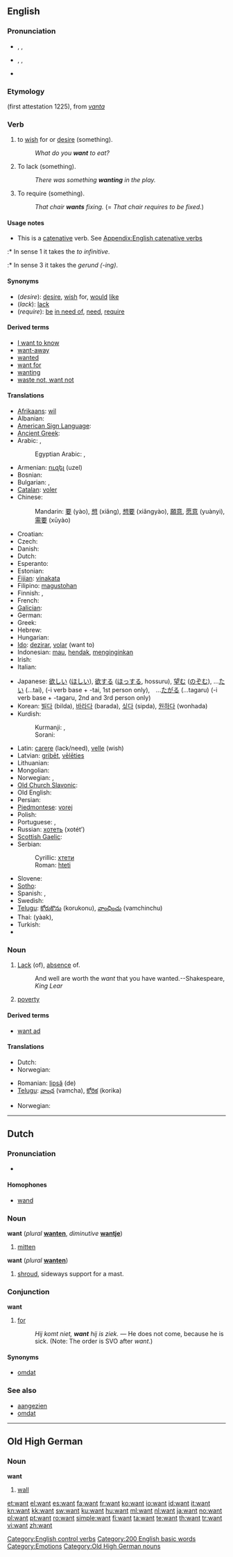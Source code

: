 {{wikipedia|dab=want (disambiguation)|want}}
==English==

{{rank|quite|brought|woman|232|want|home|whose|words}}

===Pronunciation===
* {{a|UK}} {{enPR|wŏnt}}, {{IPA|/wɒnt/}}, {{SAMPA|/wQnt/}}
* {{a|US}} {{enPR|wänt}}, {{IPA|/wɑnt/}}, {{SAMPA|/wAnt/}}
* {{audio|en-us-want.ogg|Audio (US)}}
*: {{rhymes|ɒnt}}

===Etymology===
{{etyl|enm}}(first attestation 1225), from {{etyl|non}} ''[[vanta]]''

===Verb===
{{en-verb}}

# {{transitive}} to [[wish]] for or [[desire]] (something).
#: ''What do you '''want''' to eat?''
# {{transitive}} To lack (something).
#: ''There was something '''wanting''' in the play.''
# {{context|transitive|informal}} To require (something).
#: ''That chair '''wants''' fixing.'' (= ''That chair requires to be fixed.'')

====Usage notes====
* This is a [[catenative]] verb. See [[Appendix:English catenative verbs]]
:* In sense 1 it takes the ''to infinitive''.
:* In sense 3 it takes the ''gerund (-ing)''.

====Synonyms====
* (''desire''): [[desire]], [[wish]] for, [[would]] [[like]]
* (''lack''): [[lack]]
* (''require''): [[be]] [[in need of]], [[need]], [[require]]

====Derived terms====
* [[I want to know]]
* [[want-away]]
* [[wanted]]<!--adjective, as in "wanted man"-->
* [[want for]]
* [[wanting]]<!--adjective, as in "leave something wanting"-->
* [[waste not, want not]]

====Translations====
{{trans-top|desire}}
* [[Afrikaans]]: [[wil]]
* Albanian: {{t-|sq|do|xs=Albanian}}
* [[American Sign Language]]: {{tø|ase|Claw5@InsideChesthigh-PalmUp-Claw5@InsideChesthigh-PalmUp Claw5@NearInsideChesthigh-PalmUp-Claw5@NearInsideChesthigh-PalmUp}}
* [[Ancient Greek]]: {{tø|grc|ἐθέλω|tr=ethelō|sc=polytonic}}
* Arabic: {{t|ar|أراد|tr='araada}}, {{t|ar|رغب|tr=rághiba}}
*: Egyptian Arabic: {{qualifier|adjective}}  {{tø|arz|عاوز|tr=`aawiz|sc=Arab}},  {{tø|arz|عايز|tr=`aayiz|sc=Arab}}
* Armenian: [[ուզել ]] (uzel)
* Bosnian: {{t-|bs|htjeti}}
* Bulgarian: {{t+|bg|искам}}, {{t+|bg|желая}}
* [[Catalan]]: [[voler]]
* Chinese:
*: Mandarin: [[要]] (yào), [[想]] (xiǎng), [[想要]] (xiǎngyào), [[願意]], [[愿意]] (yuànyi), [[需要]] (xūyào)
* Croatian: {{t-|hr|htjeti}}
* Czech: {{t+|cs|chtít}}
* Danish: {{t+|da|ville}}
* Dutch: {{t+|nl|willen}}
* Esperanto: {{t-|eo|voli|xs=Esperanto}}
* Estonian: {{t-|et|soovima}}
* [[Fijian]]: [[vinakata]]
* Filipino: [[magustohan]]
* Finnish: {{t+|fi|tahtoa}}, {{t+|fi|haluta}}
* French: {{t+|fr|vouloir}}
* [[Galician]]: {{t|gl|querer}}
* German: {{t+|de|wollen}}
* Greek: {{t+|el|θέλω|tr=thélo}}
* Hebrew: {{t+|he|רצה|alt=רָצָה|tr=ratsá}}
* Hungarian: {{t+|hu|akar}}
* [[Ido]]: [[dezirar]], [[volar]] (want to)
* Indonesian: [[mau]], [[hendak]], [[ingin|menginginkan]]
* Irish: {{t-|ga|is mian le|xs=Irish}} {{i|with subject and object reversed}}
* Italian: {{t+|it|volere}}
{{trans-mid}}
* Japanese: [[欲しい]] ([[ほしい]]), [[欲する]] ([[ほっする]], hossuru), [[望む]] ([[のぞむ]]), ...[[たい]] (...tai), (-i verb base + -tai, 1st person only),　...[[たがる]] (...tagaru) (-i verb base + -tagaru, 2nd and 3rd person only)
* Korean: [[빌다]] (bilda), [[바라다]] (barada), [[싶다]] (sipda), [[원하다]] (wonhada)
* Kurdish:
*: Kurmanji: {{t+|ku|xwestin}}, {{t+|ku|viyan}}
*: Sorani: {{t-|ku|خواستن|tr=xwastin|sc=ku-Arab}}
* Latin: [[carere]] (lack/need), [[velle]] (wish)
* Latvian: [[gribēt]], [[vēlēties]]
* Lithuanian: {{t-|lt|norėti|alt=norė́ti|xs=Lithuanian}}
* Mongolian: {{t|mn|дурлах|tr=durlah|sc=Cyrl|xs=Mongolian}}
* Norwegian: {{t+|no|ville}}, {{t+|no|ønske}}
* [[Old Church Slavonic]]: {{tø|cu|хотѣти|tr=xotěti|sc=Cyrs}}
* Old English: {{t+|ang|willan|xs=Old English}}
* Persian: {{t+|fa|خواستن|tr=xāstæn|xs=Persian}}
* [[Piedmontese]]: [[vorej]]
* Polish: {{t+|pl|chcieć}}
* Portuguese: {{t+|pt|querer}},  {{t+|pt|desejar}}
* Russian: [[хотеть]] (xotét’)
* [[Scottish Gaelic]]: {{t|gd|iarr}}
* Serbian:
*: Cyrillic: [[хтети]]
*: Roman: [[hteti]]
* Slovene: {{t+|sl|hoteti}}
* [[Sotho]]: {{t|st|batla|xs=Sotho}}
* Spanish: {{t+|es|querer}}, {{t+|es|desear}}
* Swedish: {{t+|sv|vill}}
* [[Telugu]]: [[కోరుకొను]] (korukonu), [[వాంఛించు]] (vamchinchu)
* Thai: {{Thai|[[อยาก]]}} (yàak),  {{t|th|ต้องการ}}
* Turkish: {{t+|tr|istemek}}
* {{trreq|Vietnamese}}
{{trans-bottom}}

{{trans-see|lack}}

===Noun===
{{wikipedia}}
{{en-noun|s|-}}

# [[Lack]] (of), [[absence]] of.
#: And well are worth the ''want'' that you have wanted.--Shakespeare, ''King Lear''
# [[poverty]]

====Derived terms====
* [[want ad]]

====Translations====
{{trans-top|lack (of)}}
* Dutch: {{t+|nl|tekort|n}}
* Norwegian: {{t+|no|mangel}}
{{trans-mid}}
* Romanian: [[lipsă]] (de) {{f}}
* [[Telugu]]: [[వాంఛ]] (vamcha), [[కోరిక]] (korika)
{{trans-bottom}}

{{trans-top|poverty}}
* Norwegian: {{t+|no|behov}}
{{trans-mid}}
{{trans-bottom}}

[[Category:English control verbs]]

----

==Dutch==

===Pronunciation===
* {{audio|Nl-want.ogg|audio}}

====Homophones====
* [[wand#Dutch|wand]]

===Noun===
'''want''' {{f}} (''plural'' '''[[wanten]]''', ''diminutive'' '''[[wantje]]''')

# [[mitten]]

'''want''' {{n}} (''plural'' '''[[wanten]]''')

# [[shroud]], sideways support for a mast.

===Conjunction===
'''want'''

# [[for]]
#: ''Hij komt niet, <b>want</b> hij is ziek.'' &mdash; He does not come, because he is sick.   (Note: The order is SVO after ''want''.)

====Synonyms====
* [[omdat]]

===See also===
* [[aangezien]]
* [[omdat]]

----

==Old High German==

===Noun===
'''want''' {{f}}

# [[wall]]

[[Category:200 English basic words]]
[[Category:Emotions]]
[[Category:Old High German nouns]]

[[et:want]]
[[el:want]]
[[es:want]]
[[fa:want]]
[[fr:want]]
[[ko:want]]
[[io:want]]
[[id:want]]
[[it:want]]
[[kn:want]]
[[kk:want]]
[[sw:want]]
[[ku:want]]
[[hu:want]]
[[ml:want]]
[[nl:want]]
[[ja:want]]
[[no:want]]
[[pl:want]]
[[pt:want]]
[[ro:want]]
[[simple:want]]
[[fi:want]]
[[ta:want]]
[[te:want]]
[[th:want]]
[[tr:want]]
[[vi:want]]
[[zh:want]]
